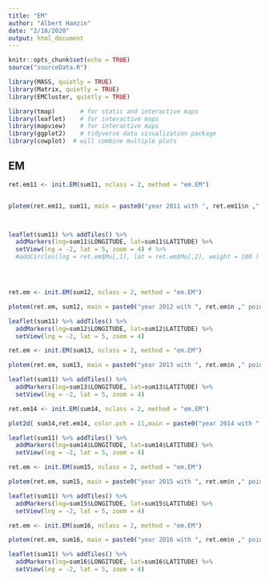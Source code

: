 ```yaml
---
title: "EM"
author: "Albert Hamzin"
date: "2/18/2020"
output: html_document
---
```


```r
knitr::opts_chunk$set(echo = TRUE)
source("sourceData.R")
```



```r

library(MASS, quietly = TRUE)
library(Matrix, quietly = TRUE)
library(EMCluster, quietly = TRUE)

library(tmap)       # for static and interactive maps
library(leaflet)    # for interactive maps
library(mapview)    # for interactive maps
library(ggplot2)    # tidyverse data visualization package
library(cowplot)  # will combine multiple plots


```

## EM



```r
ret.em11 <- init.EM(sum11, nclass = 2, method = "em.EM")


plotem(ret.em11, sum11, main = paste0("year 2011 with ", ret.em11$n ," points"), xlim=c(-20, 16), ylim=c(-20, 30)  ,xlab = "lon", ylab = "lat")



leaflet(sum11) %>% addTiles() %>%
  addMarkers(lng=sum11$LONGITUDE, lat=sum11$LATITUDE) %>%
  setView(lng = -2, lat = 5, zoom = 4) # %>%
  #addCircles(lng = ret.em$Mu[,1], lat = ret.em$Mu[,2], weight = 100 )





```


```r

ret.em <- init.EM(sum12, nclass = 2, method = "em.EM")

plotem(ret.em, sum12, main = paste0("year 2012 with ", ret.em$n ," points"), xlim=c(-20, 16), ylim=c(-20, 30),  xlab = "lon", ylab = "lat")

leaflet(sum11) %>% addTiles() %>%
  addMarkers(lng=sum12$LONGITUDE, lat=sum12$LATITUDE) %>%
  setView(lng = -2, lat = 5, zoom = 4)
```


```r

ret.em <- init.EM(sum13, nclass = 2, method = "em.EM")

plotem(ret.em, sum13, main = paste0("year 2013 with ", ret.em$n ," points"), xlim=c(-20, 16), ylim=c(-20, 30),  xlab = "lon", ylab = "lat")

leaflet(sum11) %>% addTiles() %>%
  addMarkers(lng=sum13$LONGITUDE, lat=sum13$LATITUDE) %>%
  setView(lng = -2, lat = 5, zoom = 4)
```



```r
ret.em14 <- init.EM(sum14, nclass = 2, method = "em.EM")

plot2d( sum14,ret.em14, color.pch = 11,main = paste0("year 2014 with ", ret.em$n ," points"), xlim=c(-20, 16), ylim=c(-20, 30),  xlab = "lon", ylab = "lat", append.BN = TRUE)

leaflet(sum11) %>% addTiles() %>%
  addMarkers(lng=sum14$LONGITUDE, lat=sum14$LATITUDE) %>%
  setView(lng = -2, lat = 5, zoom = 4)

```


```r
ret.em <- init.EM(sum15, nclass = 2, method = "em.EM")

plotem(ret.em, sum15, main = paste0("year 2015 with ", ret.em$n ," points"), xlim=c(-20, 16), ylim=c(-20, 30),  xlab = "lon", ylab = "lat")

leaflet(sum11) %>% addTiles() %>%
  addMarkers(lng=sum15$LONGITUDE, lat=sum15$LATITUDE) %>%
  setView(lng = -2, lat = 5, zoom = 4)

```



```r
ret.em <- init.EM(sum16, nclass = 2, method = "em.EM")

plotem(ret.em, sum16, main = paste0("year 2016 with ", ret.em$n ," points"), xlim=c(-20, 16), ylim=c(-20, 30),  xlab = "lon", ylab = "lat")

leaflet(sum11) %>% addTiles() %>%
  addMarkers(lng=sum16$LONGITUDE, lat=sum16$LATITUDE) %>%
  setView(lng = -2, lat = 5, zoom = 4)

```
